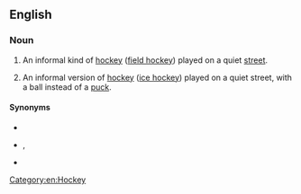 ==English==

===Noun===
{{en-noun|head=[[street]] [[hockey]]|-}}

# {{lb|en|British|field hockey}} An informal kind of [[hockey]] ([[field hockey]]) played on a quiet [[street]].
# {{lb|en|Canada|ice hockey}} An informal version of [[hockey]] ([[ice hockey]]) played on a quiet street, with a ball instead of a [[puck]].

====Synonyms====
* {{l|en|road hockey}}
* {{l|en|shinny}}, {{l|en|shinny hockey}} {{qualifier|Canada}}
* {{l|en|ball hockey}} {{qualifier|Canada}}

[[Category:en:Hockey]]